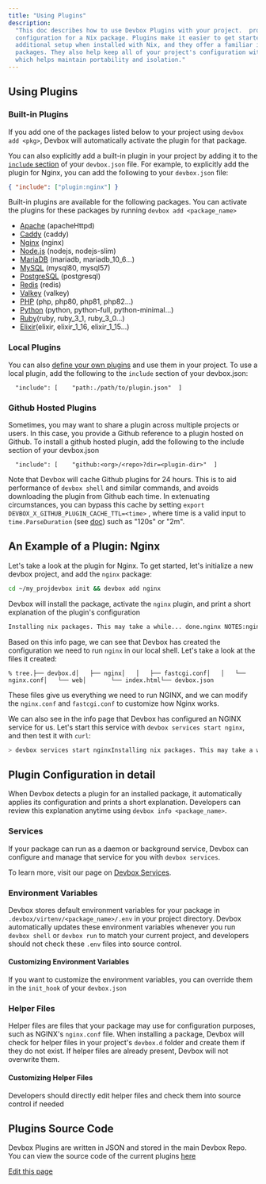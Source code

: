```yaml
---
title: "Using Plugins"
description:
  "This doc describes how to use Devbox Plugins with your project.  provide a default Devbox
  configuration for a Nix package. Plugins make it easier to get started with packages that require
  additional setup when installed with Nix, and they offer a familiar interface for configuring
  packages. They also help keep all of your project's configuration within your project directory,
  which helps maintain portability and isolation."
---
```


## Using Plugins[​](#using-plugins "Direct link to Using Plugins")

### Built-in Plugins[​](#built-in-plugins "Direct link to Built-in Plugins")

If you add one of the packages listed below to your project using `devbox add <pkg>`, Devbox will
automatically activate the plugin for that package.

You can also explicitly add a built-in plugin in your project by adding it to the
[`include` section](/docs/devbox/configuration/#include) of your `devbox.json` file. For example, to
explicitly add the plugin for Nginx, you can add the following to your `devbox.json` file:

```json
{ "include": ["plugin:nginx"] }
```

Built-in plugins are available for the following packages. You can activate the plugins for these
packages by running `devbox add <package_name>`

- [Apache](/docs/devbox/devbox_examples/servers/apache/) (apacheHttpd)
- [Caddy](/docs/devbox/devbox_examples/servers/caddy/) (caddy)
- [Nginx](/docs/devbox/devbox_examples/servers/nginx/) (nginx)
- [Node.js](/docs/devbox/devbox_examples/languages/nodejs/) (nodejs, nodejs-slim)
- [MariaDB](/docs/devbox/devbox_examples/databases/mariadb/) (mariadb, mariadb_10_6...)
- [MySQL](/docs/devbox/devbox_examples/databases/mysql/) (mysql80, mysql57)
- [PostgreSQL](/docs/devbox/devbox_examples/databases/postgres/) (postgresql)
- [Redis](/docs/devbox/devbox_examples/databases/redis/) (redis)
- [Valkey](/docs/devbox/devbox_examples/databases/valkey/) (valkey)
- [PHP](/docs/devbox/devbox_examples/languages/php/) (php, php80, php81, php82...)
- [Python](/docs/devbox/devbox_examples/languages/python/) (python, python-full, python-minimal...)
- [Ruby](/docs/devbox/devbox_examples/languages/ruby/)(ruby, ruby_3_1, ruby_3_0...)
- [Elixir](/docs/devbox/devbox_examples/languages/elixir/)(elixir, elixir_1_16, elixir_1_15...)

### Local Plugins[​](#local-plugins "Direct link to Local Plugins")

You can also [define your own plugins](/docs/devbox/guides/creating_plugins/) and use them in your
project. To use a local plugin, add the following to the `include` section of your devbox.json:

```
  "include": [    "path:./path/to/plugin.json"  ]
```

### Github Hosted Plugins[​](#github-hosted-plugins "Direct link to Github Hosted Plugins")

Sometimes, you may want to share a plugin across multiple projects or users. In this case, you
provide a Github reference to a plugin hosted on Github. To install a github hosted plugin, add the
following to the include section of your devbox.json

```
  "include": [    "github:<org>/<repo>?dir=<plugin-dir>"  ]
```

Note that Devbox will cache Github plugins for 24 hours. This is to aid performance of
`devbox shell` and similar commands, and avoids downloading the plugin from Github each time. In
extenuating circumstances, you can bypass this cache by setting
`export DEVBOX_X_GITHUB_PLUGIN_CACHE_TTL=<time>` , where time is a valid input to
`time.ParseDuration` (see [doc](https://pkg.go.dev/time#ParseDuration)) such as "120s" or "2m".

## An Example of a Plugin: Nginx[​](#an-example-of-a-plugin-nginx "Direct link to An Example of a Plugin: Nginx")

Let's take a look at the plugin for Nginx. To get started, let's initialize a new devbox project,
and add the `nginx` package:

```bash
cd ~/my_projdevbox init && devbox add nginx
```

Devbox will install the package, activate the `nginx` plugin, and print a short explanation of the
plugin's configuration

```bash
Installing nix packages. This may take a while... done.nginx NOTES:nginx can be configured with env variablesTo customize:* Use $NGINX_CONFDIR to change the configuration directory* Use $NGINX_LOGDIR to change the log directory* Use $NGINX_PIDDIR to change the pid directory* Use $NGINX_RUNDIR to change the run directory* Use $NGINX_SITESDIR to change the sites directory* Use $NGINX_TMPDIR to change the tmp directory. Use $NGINX_USER to change the user* Use $NGINX_GROUP to customize.Services:* nginxUse `devbox services start|stop [service]` to interact with servicesThis plugin creates the following helper files:* ~/my_project/devbox.d/nginx/nginx.conf* ~/my_project/devbox.d/nginx/fastcgi.conf* ~/my_project/devbox.d/web/index.htmlThis plugin sets the following environment variables:* NGINX_CONFDIR=~/my_project/devbox.d/nginx/nginx.conf* NGINX_PATH_PREFIX=~/my_project/.devbox/virtenv/nginx* NGINX_TMPDIR=~/my_project/.devbox/virtenv/nginx/tempTo show this information, run `devbox info nginx`nginx (nginx-1.22.1) is now installed.
```

Based on this info page, we can see that Devbox has created the configuration we need to run `nginx`
in our local shell. Let's take a look at the files it created:

```
% tree.├── devbox.d│   ├── nginx│   │   ├── fastcgi.conf│   │   └── nginx.conf│   └── web│       └── index.html└── devbox.json
```

These files give us everything we need to run NGINX, and we can modify the `nginx.conf` and
`fastcgi.conf` to customize how Nginx works.

We can also see in the info page that Devbox has configured an NGINX service for us. Let's start
this service with `devbox services start nginx`, and then test it with `curl`:

```bash
> devbox services start nginxInstalling nix packages. This may take a while... done.Starting a devbox shell...Service "nginx" started> curl localhost:80<!DOCTYPE html><html lang="en">  <head>    <meta charset="utf-8" />    <title>Hello World!</title>  </head>  <body>    Hello World!  </body></html>
```

## Plugin Configuration in detail[​](#plugin-configuration-in-detail "Direct link to Plugin Configuration in detail")

When Devbox detects a plugin for an installed package, it automatically applies its configuration
and prints a short explanation. Developers can review this explanation anytime using
`devbox info <package_name>`.

### Services[​](#services "Direct link to Services")

If your package can run as a daemon or background service, Devbox can configure and manage that
service for you with `devbox services`.

To learn more, visit our page on [Devbox Services](/docs/devbox/guides/services/).

### Environment Variables[​](#environment-variables "Direct link to Environment Variables")

Devbox stores default environment variables for your package in
`.devbox/virtenv/<package_name>/.env` in your project directory. Devbox automatically updates these
environment variables whenever you run `devbox shell` or `devbox run` to match your current project,
and developers should not check these `.env` files into source control.

#### Customizing Environment Variables[​](#customizing-environment-variables "Direct link to Customizing Environment Variables")

If you want to customize the environment variables, you can override them in the `init_hook` of your
`devbox.json`

### Helper Files[​](#helper-files "Direct link to Helper Files")

Helper files are files that your package may use for configuration purposes, such as NGINX's
`nginx.conf` file. When installing a package, Devbox will check for helper files in your project's
`devbox.d` folder and create them if they do not exist. If helper files are already present, Devbox
will not overwrite them.

#### Customizing Helper Files[​](#customizing-helper-files "Direct link to Customizing Helper Files")

Developers should directly edit helper files and check them into source control if needed

## Plugins Source Code[​](#plugins-source-code "Direct link to Plugins Source Code")

Devbox Plugins are written in JSON and stored in the main Devbox Repo. You can view the source code
of the current plugins [here](https://github.com/jetify-com/devbox/tree/main/plugins)

[Edit this page](https://github.com/jetify-com/devbox/tree/main/docs/app/docs/guides/plugins.md)
